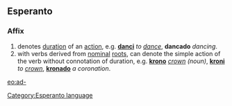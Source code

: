 ==Esperanto==
===Affix===
# denotes [[duration]] of an [[action]], e.g. '''[[danci]]''' ''to [[dance]]'', '''dancado''' ''dancing''.
# with verbs derived from [[nominal]] [[root]]s, can denote the simple action of the verb without connotation of duration, e.g. '''[[krono]]''' ''[[crown]] (noun)'', '''[[kroni]]''' ''to [[crown]]'', '''[[kronado]]''' ''a coronation''.
[[eo:ad-]]
[[Category:Esperanto language]]